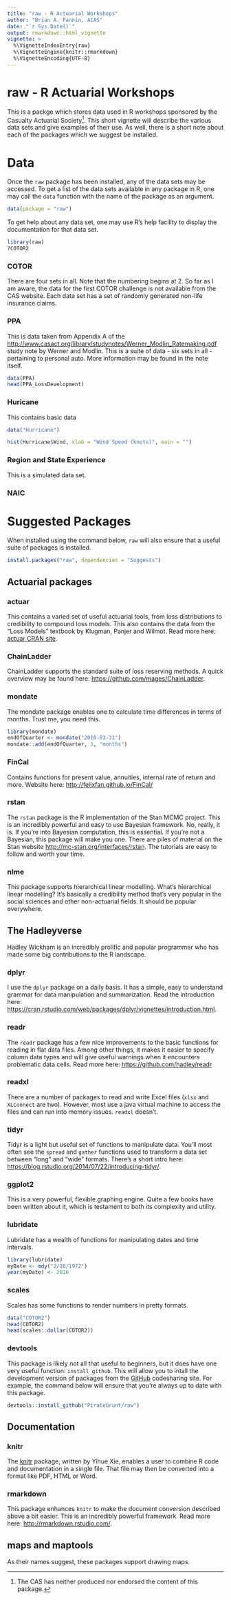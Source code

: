 ```yaml
---
title: "raw - R Actuarial Workshops"
author: "Brian A. Fannin, ACAS"
date: "`r Sys.Date()`"
output: rmarkdown::html_vignette
vignette: >
  %\VignetteIndexEntry{raw}
  %\VignetteEngine{knitr::rmarkdown}
  %\VignetteEncoding{UTF-8}
---
```


# raw - R Actuarial Workshops

This is a packge which stores data used in R workshops sponsored by the Casualty Actuarial Society[^CAS_CYA]. This short vignette will describe the various data sets and give examples of their use. As well, there is a short note about each of the packages which we suggest be installed.

[^CAS_CYA]:The CAS has neither produced nor endorsed the content of this package.

# Data

Once the `raw` package has been installed, any of the data sets may be accessed. To get a list of the data sets available in any package in R, one may call the `data` function with the name of the package as an argument. 

```r
data(package = "raw")
```

To get help about any data set, one may use R's help facility to display the documentation for that data set. 

```r
library(raw)
?COTOR2
```

### COTOR

There are four sets in all. Note that the numbering begins at 2. So far as I am aware, the data for the first COTOR challenge is not available from the CAS website. Each data set has a set of randomly generated non-life insurance claims.

### PPA

This is data taken from Appendix A of the [http://www.casact.org/library/studynotes/Werner_Modlin_Ratemaking.pdf]("Basic Ratemaking") study note by Werner and Modlin. This is a suite of data - six sets in all - pertaining to personal auto. More information may be found in the note itself.

```r
data(PPA)
head(PPA_LossDevelopment)
```

### Huricane

This contains basic data

```r
data("Hurricane")

hist(Hurricane$Wind, xlab = "Wind Speed (knots)", main = "")
```

### Region and State Experience

This is a simulated data set.

### NAIC



# Suggested Packages

When installed using the command below, `raw` will also ensure that a useful suite of packages is installed. 

```r
install.packages("raw", dependencies = "Suggests")
```


## Actuarial packages

### actuar

This contains a varied set of useful actuarial tools, from loss distributions to credibility to compound loss models. This also contains the data from the "Loss Models" textbook by Klugman, Panjer and Wilmot. Read more here: [actuar CRAN site](https://cran.r-project.org/web/packages/actuar/index.html).

### ChainLadder

ChainLadder supports the standard suite of loss reserving methods. A quick overview may be found here: [https://github.com/mages/ChainLadder](https://github.com/mages/ChainLadder#chainladder).

### mondate

The mondate package enables one to calculate time differences in terms of months. Trust me, you need this.

```r
library(mondate)
endOfQuarter <- mondate("2010-03-31")
mondate::add(endOfQuarter, 3, "months")
```

### FinCal

Contains functions for present value, annuities, internal rate of return and more. Website here: [http://felixfan.github.io/FinCal/](http://felixfan.github.io/FinCal/)

### rstan

The `rstan` package is the R implementation of the Stan MCMC project. This is an incredibly powerful and easy to use Bayesian framework. No, really, it is. If you're into Bayesian computation, this is essential. If you're not a Bayesian, this package will make you one. There are piles of material on the Stan website [http://mc-stan.org/interfaces/rstan](http://mc-stan.org/interfaces/rstan). The tutorials are easy to follow and worth your time.

### nlme

This package supports hierarchical linear modelling. What's hierarchical linear modelling? It's basically a credibility method that's very popular in the social sciences and other non-actuarial fields. It should be popular everywhere. 

## The Hadleyverse

Hadley Wickham is an incredibly prolific and popular programmer who has made some big contributions to the R landscape.

### dplyr

I use the `dplyr` package on a daily basis. It has a simple, easy to understand grammar for data manipulation and summarization. Read the introduction here: [https://cran.rstudio.com/web/packages/dplyr/vignettes/introduction.html](https://cran.rstudio.com/web/packages/dplyr/vignettes/introduction.html). 

### readr

The `readr` package has a few nice improvements to the basic functions for reading in flat data files. Among other things, it makes it easier to specify column data types and will give useful warnings when it encounters problematic data cells. Read more here: [https://github.com/hadley/readr](https://github.com/hadley/readr#readr)

### readxl

There are a number of packages to read and write Excel files (`xlsx` and `XLConnect` are two). However, most use a java virtual machine to access the files and can run into memory issues. `readxl` doesn't.

### tidyr 

Tidyr is a light but useful set of functions to manipulate data. You'll most often see the `spread` and `gather` functions used to transform a data set between "long" and "wide" formats. There's a short intro here: [https://blog.rstudio.org/2014/07/22/introducing-tidyr/](https://blog.rstudio.org/2014/07/22/introducing-tidyr/).

### ggplot2

This is a very powerful, flexible graphing engine. Quite a few books have been written about it, which is testament to both its complexity and utility. 

### lubridate

Lubridate has a wealth of functions for manipulating dates and time intervals. 

```r
library(lubridate)
myDate <- mdy("2/16/1972")
year(myDate) <- 2016
```

### scales

Scales has some functions to render numbers in pretty formats.

```r
data("COTOR2")
head(COTOR2)
head(scales::dollar(COTOR2))
```

### devtools

This package is likely not all that useful to beginners, but it does have one very useful function: `install_github`. This will allow you to intall the development version of packages from the [GitHub](https://github.com/) codesharing site. For example, the command below will ensure that you're always up to date with this package.

```r
devtools::install_github("PirateGrunt/raw")
```

## Documentation

### knitr

The [knitr](http://yihui.name/knitr/) package, written by Yihue Xie, enables a user to combine R code and documentation in a single file. That file may then be converted into a format like PDF, HTML or Word. 

### rmarkdown

This package enhances `knitr` to make the document conversion described above a bit easier. This is an incredibly powerful framework. Read more here: [http://rmarkdown.rstudio.com/](http://rmarkdown.rstudio.com/).

## maps and maptools

As their names suggest, these packages support drawing maps.
